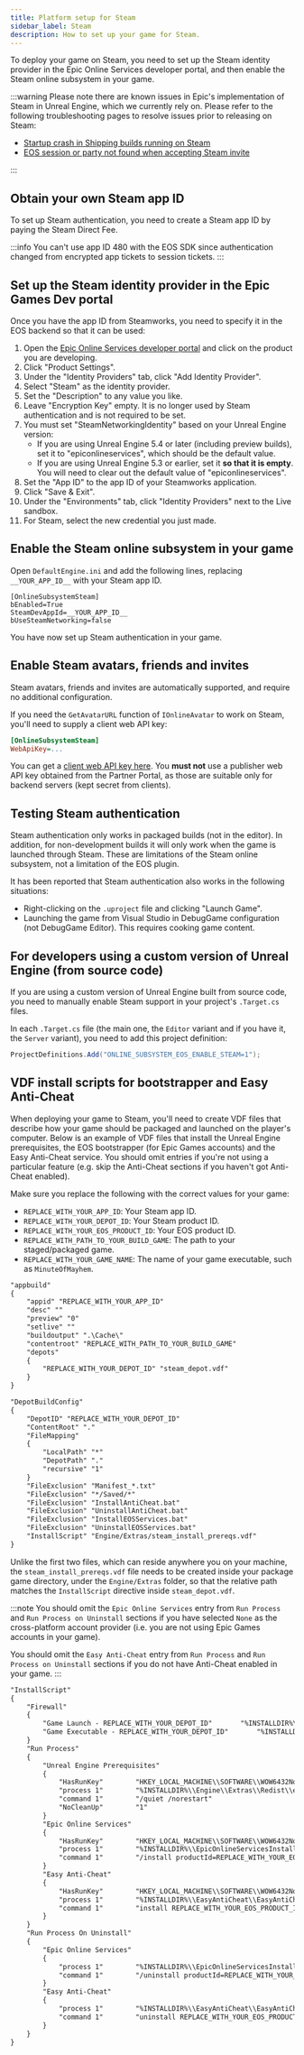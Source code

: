 ```yaml
---
title: Platform setup for Steam
sidebar_label: Steam
description: How to set up your game for Steam.
---
```


To deploy your game on Steam, you need to set up the Steam identity provider in the Epic Online Services developer portal, and then enable the Steam online subsystem in your game.

:::warning
Please note there are known issues in Epic's implementation of Steam in Unreal Engine, which we currently rely on. Please refer to the following troubleshooting pages to resolve issues prior to releasing on Steam:

- [Startup crash in Shipping builds running on Steam](/support/troubleshooting/steamcrash.mdx)
- [EOS session or party not found when accepting Steam invite](/support/troubleshooting/steaminvite.mdx)

:::

## Obtain your own Steam app ID

To set up Steam authentication, you need to create a Steam app ID by paying the Steam Direct Fee.

:::info
You can't use app ID 480 with the EOS SDK since authentication changed from encrypted app tickets to session tickets.
:::

## Set up the Steam identity provider in the Epic Games Dev portal

Once you have the app ID from Steamworks, you need to specify it in the EOS backend so that it can be used:

1. Open the [Epic Online Services developer portal](https://dev.epicgames.com/portal/en-US/) and click on the product you are developing.
2. Click "Product Settings".
3. Under the "Identity Providers" tab, click "Add Identity Provider".
4. Select "Steam" as the identity provider.
5. Set the "Description" to any value you like.
6. Leave "Encryption Key" empty. It is no longer used by Steam authentication and is not required to be set.
7. You must set "SteamNetworkingIdentity" based on your Unreal Engine version:
   - If you are using Unreal Engine 5.4 or later (including preview builds), set it to "epiconlineservices", which should be the default value.
   - If you are using Unreal Engine 5.3 or earlier, set it **so that it is empty**. You will need to clear out the default value of "epiconlineservices".
8. Set the "App ID" to the app ID of your Steamworks application.
9. Click "Save & Exit".
10. Under the "Environments" tab, click "Identity Providers" next to the Live sandbox.
11. For Steam, select the new credential you just made.

## Enable the Steam online subsystem in your game

Open `DefaultEngine.ini` and add the following lines, replacing `__YOUR_APP_ID__` with your Steam app ID.

```
[OnlineSubsystemSteam]
bEnabled=True
SteamDevAppId=__YOUR_APP_ID__
bUseSteamNetworking=false
```

You have now set up Steam authentication in your game.

## Enable Steam avatars, friends and invites

Steam avatars, friends and invites are automatically supported, and require no additional configuration.

If you need the `GetAvatarURL` function of `IOnlineAvatar` to work on Steam, you'll need to supply a client web API key:

```ini
[OnlineSubsystemSteam]
WebApiKey=...
```

You can get a [client web API key here](https://steamcommunity.com/dev/apikey). You **must not** use a publisher web API key obtained from the Partner Portal, as those are suitable only for backend servers (kept secret from clients).

## Testing Steam authentication

Steam authentication only works in packaged builds (not in the editor). In addition, for non-development builds it will only work when the game is launched through Steam. These are limitations of the Steam online subsystem, not a limitation of the EOS plugin.

It has been reported that Steam authentication also works in the following situations:

- Right-clicking on the `.uproject` file and clicking "Launch Game".
- Launching the game from Visual Studio in DebugGame configuration (not DebugGame Editor). This requires cooking game content.

## For developers using a custom version of Unreal Engine (from source code)

If you are using a custom version of Unreal Engine built from source code, you need to manually enable Steam support in your project's `.Target.cs` files.

In each `.Target.cs` file (the main one, the `Editor` variant and if you have it, the `Server` variant), you need to add this project definition:

```csharp
ProjectDefinitions.Add("ONLINE_SUBSYSTEM_EOS_ENABLE_STEAM=1");
```

## VDF install scripts for bootstrapper and Easy Anti-Cheat

When deploying your game to Steam, you'll need to create VDF files that describe how your game should be packaged and launched on the player's computer. Below is an example of VDF files that install the Unreal Engine prerequisites, the EOS bootstrapper (for Epic Games accounts) and the Easy Anti-Cheat service. You should omit entries if you're not using a particular feature (e.g. skip the Anti-Cheat sections if you haven't got Anti-Cheat enabled).

Make sure you replace the following with the correct values for your game:

- `REPLACE_WITH_YOUR_APP_ID`: Your Steam app ID.
- `REPLACE_WITH_YOUR_DEPOT_ID`: Your Steam product ID.
- `REPLACE_WITH_YOUR_EOS_PRODUCT_ID`: Your EOS product ID.
- `REPLACE_WITH_PATH_TO_YOUR_BUILD_GAME`: The path to your staged/packaged game.
- `REPLACE_WITH_YOUR_GAME_NAME`: The name of your game executable, such as `MinuteOfMayhem`.

```txt title="steam_app.vdf"
"appbuild"
{
    "appid" "REPLACE_WITH_YOUR_APP_ID"
    "desc" ""
    "preview" "0"
    "setlive" ""
    "buildoutput" ".\Cache\"
    "contentroot" "REPLACE_WITH_PATH_TO_YOUR_BUILD_GAME"
    "depots"
    {
        "REPLACE_WITH_YOUR_DEPOT_ID" "steam_depot.vdf"
    }
}
```

```txt title="steam_depot.vdf"
"DepotBuildConfig"
{
    "DepotID" "REPLACE_WITH_YOUR_DEPOT_ID"
    "ContentRoot" "."
    "FileMapping"
    {
        "LocalPath" "*"
        "DepotPath" "."
        "recursive" "1"
    }
    "FileExclusion" "Manifest_*.txt"
    "FileExclusion" "*/Saved/*"
    "FileExclusion" "InstallAntiCheat.bat"
    "FileExclusion" "UninstallAntiCheat.bat"
    "FileExclusion" "InstallEOSServices.bat"
    "FileExclusion" "UninstallEOSServices.bat"
    "InstallScript" "Engine/Extras/steam_install_prereqs.vdf"
}
```

Unlike the first two files, which can reside anywhere you on your machine, the `steam_install_prereqs.vdf` file needs to be created inside your package game directory, under the `Engine/Extras` folder, so that the relative path matches the `InstallScript` directive inside `steam_depot.vdf`.

:::note
You should omit the `Epic Online Services` entry from `Run Process` and `Run Process on Uninstall` sections if you have selected `None` as the cross-platform account provider (i.e. you are not using Epic Games accounts in your game).

You should omit the `Easy Anti-Cheat` entry from `Run Process` and `Run Process on Uninstall` sections if you do not have Anti-Cheat enabled in your game.
:::

```txt title="<ProjectRoot>\Engine\Extras\steam_install_prereqs.vdf"
"InstallScript"
{
    "Firewall"
    {
        "Game Launch - REPLACE_WITH_YOUR_DEPOT_ID"       "%INSTALLDIR%\\REPLACE_WITH_YOUR_GAME_NAME.exe"
        "Game Executable - REPLACE_WITH_YOUR_DEPOT_ID"       "%INSTALLDIR%\\REPLACE_WITH_YOUR_GAME_NAME\\Binaries\\Win64\\REPLACE_WITH_YOUR_GAME_NAME.exe"
    }
    "Run Process"
    {
        "Unreal Engine Prerequisites"
        {
            "HasRunKey"        "HKEY_LOCAL_MACHINE\\SOFTWARE\\WOW6432Node\\Valve\\Steam\\Apps\\REPLACE_WITH_YOUR_APP_ID"
            "process 1"        "%INSTALLDIR%\\Engine\\Extras\\Redist\\en-us\\vc_redist.x64.exe"
            "command 1"        "/quiet /norestart"
            "NoCleanUp"        "1"
        }
        "Epic Online Services"
        {
            "HasRunKey"        "HKEY_LOCAL_MACHINE\\SOFTWARE\\WOW6432Node\\Valve\\Steam\\Apps\\REPLACE_WITH_YOUR_APP_ID"
            "process 1"        "%INSTALLDIR%\\EpicOnlineServicesInstaller.exe"
            "command 1"        "/install productId=REPLACE_WITH_YOUR_EOS_PRODUCT_ID /quiet"
        }
        "Easy Anti-Cheat"
        {
            "HasRunKey"        "HKEY_LOCAL_MACHINE\\SOFTWARE\\WOW6432Node\\Valve\\Steam\\Apps\\REPLACE_WITH_YOUR_APP_ID"
            "process 1"        "%INSTALLDIR%\\EasyAntiCheat\\EasyAntiCheat_EOS_Setup.exe"
            "command 1"        "install REPLACE_WITH_YOUR_EOS_PRODUCT_ID"
        }
    }
    "Run Process On Uninstall"
    {
        "Epic Online Services"
        {
            "process 1"        "%INSTALLDIR%\\EpicOnlineServicesInstaller.exe"
            "command 1"        "/uninstall productId=REPLACE_WITH_YOUR_EOS_PRODUCT_ID /quiet"
        }
        "Easy Anti-Cheat"
        {
            "process 1"        "%INSTALLDIR%\\EasyAntiCheat\\EasyAntiCheat_EOS_Setup.exe"
            "command 1"        "uninstall REPLACE_WITH_YOUR_EOS_PRODUCT_ID"
        }
    }
}
```
